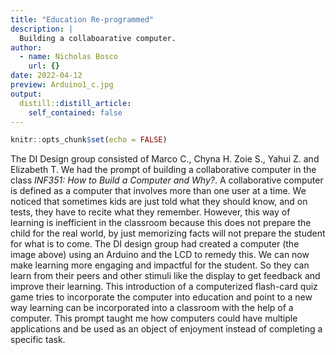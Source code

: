 ```yaml
---
title: "Education Re-programmed"
description: |
  Building a collaboarative computer.
author:
  - name: Nicholas Bosco
    url: {}
date: 2022-04-12
preview: Arduino1_c.jpg
output:
  distill::distill_article:
    self_contained: false
---
```



```r
knitr::opts_chunk$set(echo = FALSE)
```
The DI Design group consisted of Marco C., Chyna H. Zoie S., Yahui Z. and Elizabeth T. We had the prompt of building a collaborative computer in the class *INF351: How to Build a Computer and Why?*. A collaborative computer is defined as a computer that involves more than one user at a time. We noticed that sometimes kids are just told what they should know, and on tests, they have to recite what they remember. However, this way of learning is inefficient in the classroom because this does not prepare the child for the real world, by just memorizing facts will not prepare the student for what is to come. The DI design group had created a computer (the image above) using an Arduino and the LCD to remedy this. We can now make learning more engaging and impactful for the student. So they can learn from their peers and other stimuli like the display to get feedback and improve their learning. This introduction of a computerized flash-card quiz game tries to incorporate the computer into education and point to a new way learning can be incorporated into a classroom with the help of a computer. This prompt taught me how computers could have multiple applications and be used as an object of enjoyment instead of completing a specific task.


